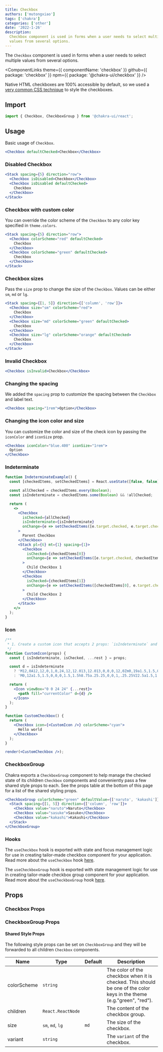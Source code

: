 ```yaml
---
title: Checkbox
authors: ['mutongxiao']
tags: ['chakra']
categories: ['other']
date: '2022-1-26'
description:
  Checkbox component is used in forms when a user needs to select multiple
  values from several options.
---
```


The `Checkbox` component is used in forms when a user needs to select multiple
values from several options.

<ComponentLinks
  theme={{ componentName: 'checkbox' }}
  github={{ package: 'checkbox' }}
  npm={{ package: '@chakra-ui/checkbox' }}
/>

<carbon-ad></carbon-ad>

Native HTML checkboxes are 100% accessible by default, so we used a
[very common CSS technique](https://dev.to/lkopacz/create-custom-keyboard-accessible-checkboxes-2036)
to style the checkboxes.

## Import

```js
import { Checkbox, CheckboxGroup } from '@chakra-ui/react';
```

## Usage

Basic usage of `Checkbox`.

```jsx
<Checkbox defaultChecked>Checkbox</Checkbox>
```

### Disabled Checkbox

```jsx
<Stack spacing={5} direction="row">
  <Checkbox isDisabled>Checkbox</Checkbox>
  <Checkbox isDisabled defaultChecked>
    Checkbox
  </Checkbox>
</Stack>
```

### Checkbox with custom color

You can override the color scheme of the `Checkbox` to any color key specified
in `theme.colors`.

```jsx
<Stack spacing={5} direction="row">
  <Checkbox colorScheme="red" defaultChecked>
    Checkbox
  </Checkbox>
  <Checkbox colorScheme="green" defaultChecked>
    Checkbox
  </Checkbox>
</Stack>
```

### Checkbox sizes

Pass the `size` prop to change the size of the `Checkbox`. Values can be either
`sm`, `md` or `lg`.

```jsx
<Stack spacing={[1, 5]} direction={['column', 'row']}>
  <Checkbox size="sm" colorScheme="red">
    Checkbox
  </Checkbox>
  <Checkbox size="md" colorScheme="green" defaultChecked>
    Checkbox
  </Checkbox>
  <Checkbox size="lg" colorScheme="orange" defaultChecked>
    Checkbox
  </Checkbox>
</Stack>
```

### Invalid Checkbox

```jsx
<Checkbox isInvalid>Checkbox</Checkbox>
```

### Changing the spacing

We added the `spacing` prop to customize the spacing between the `Checkbox` and
label text.

```jsx live=false
<Checkbox spacing="1rem">Option</Checkbox>
```

### Changing the icon color and size

You can customize the color and size of the check icon by passing the
`iconColor` and `iconSize` prop.

```jsx live=false
<Checkbox iconColor="blue.400" iconSize="1rem">
  Option
</Checkbox>
```

### Indeterminate

```jsx
function IndeterminateExample() {
  const [checkedItems, setCheckedItems] = React.useState([false, false]);

  const allChecked = checkedItems.every(Boolean);
  const isIndeterminate = checkedItems.some(Boolean) && !allChecked;

  return (
    <>
      <Checkbox
        isChecked={allChecked}
        isIndeterminate={isIndeterminate}
        onChange={e => setCheckedItems([e.target.checked, e.target.checked])}
      >
        Parent Checkbox
      </Checkbox>
      <Stack pl={6} mt={1} spacing={1}>
        <Checkbox
          isChecked={checkedItems[0]}
          onChange={e => setCheckedItems([e.target.checked, checkedItems[1]])}
        >
          Child Checkbox 1
        </Checkbox>
        <Checkbox
          isChecked={checkedItems[1]}
          onChange={e => setCheckedItems([checkedItems[0], e.target.checked])}
        >
          Child Checkbox 2
        </Checkbox>
      </Stack>
    </>
  );
}
```

### Icon

```jsx manual=true
/**
 * 1. Create a custom icon that accepts 2 props: `isIndeterminate` and `isChecked`
 */
function CustomIcon(props) {
  const { isIndeterminate, isChecked, ...rest } = props;

  const d = isIndeterminate
    ? 'M12,0A12,12,0,1,0,24,12,12.013,12.013,0,0,0,12,0Zm0,19a1.5,1.5,0,1,1,1.5-1.5A1.5,1.5,0,0,1,12,19Zm1.6-6.08a1,1,0,0,0-.6.917,1,1,0,1,1-2,0,3,3,0,0,1,1.8-2.75A2,2,0,1,0,10,9.255a1,1,0,1,1-2,0,4,4,0,1,1,5.6,3.666Z'
    : 'M0,12a1.5,1.5,0,0,0,1.5,1.5h8.75a.25.25,0,0,1,.25.25V22.5a1.5,1.5,0,0,0,3,0V13.75a.25.25,0,0,1,.25-.25H22.5a1.5,1.5,0,0,0,0-3H13.75a.25.25,0,0,1-.25-.25V1.5a1.5,1.5,0,0,0-3,0v8.75a.25.25,0,0,1-.25.25H1.5A1.5,1.5,0,0,0,0,12Z';

  return (
    <Icon viewBox="0 0 24 24" {...rest}>
      <path fill="currentColor" d={d} />
    </Icon>
  );
}

function CustomCheckbox() {
  return (
    <Checkbox icon={<CustomIcon />} colorScheme="cyan">
      Hello world
    </Checkbox>
  );
}

render(<CustomCheckbox />);
```

### CheckboxGroup

Chakra exports a `CheckboxGroup` component to help manage the checked state of
its children `Checkbox` components and conveniently pass a few shared style
props to each. See the props table at the bottom of this page for a list of the
shared styling props.

```jsx
<CheckboxGroup colorScheme="green" defaultValue={['naruto', 'kakashi']}>
  <Stack spacing={[1, 5]} direction={['column', 'row']}>
    <Checkbox value="naruto">Naruto</Checkbox>
    <Checkbox value="sasuke">Sasuke</Checkbox>
    <Checkbox value="kakashi">Kakashi</Checkbox>
  </Stack>
</CheckboxGroup>
```

### Hooks

The `useCheckbox` hook is exported with state and focus management logic for use
in creating tailor-made checkbox component for your application. Read more about
the `useCheckbox` hook [here](/docs/styled-system/component-hooks/use-checkbox).

The `useCheckboxGroup` hook is exported with state management logic for use in
creating tailor-made checkbox group component for your application. Read more
about the `useCheckboxGroup` hook
[here](/docs/styled-system/component-hooks/use-checkbox-group).

## Props

### Checkbox Props

<PropsTable of="Checkbox" />

### CheckboxGroup Props

<PropsTable of="CheckboxGroup" />

#### Shared Style Props

The following style props can be set on `CheckboxGroup` and they will be
forwarded to all children `Checkbox` components.

| Name        | Type              | Default | Description                                                                                                           |
| ----------- | ----------------- | ------- | --------------------------------------------------------------------------------------------------------------------- |
| colorScheme | `string`          |         | The color of the checkbox when it is checked. This should be one of the color keys in the theme (e.g."green", "red"). |
| children    | `React.ReactNode` |         | The content of the checkbox group.                                                                                    |
| size        | `sm`, `md`, `lg`  | `md`    | The size of the checkbox.                                                                                             |
| variant     | `string`          |         | The `variant` of the checkbox.                                                                                        |
